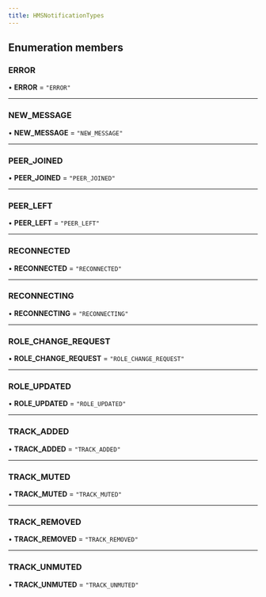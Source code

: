 ```yaml
---
title: HMSNotificationTypes
---
```


## Enumeration members

### ERROR

• **ERROR** = `"ERROR"`

---

### NEW_MESSAGE

• **NEW_MESSAGE** = `"NEW_MESSAGE"`

---

### PEER_JOINED

• **PEER_JOINED** = `"PEER_JOINED"`

---

### PEER_LEFT

• **PEER_LEFT** = `"PEER_LEFT"`

---

### RECONNECTED

• **RECONNECTED** = `"RECONNECTED"`

---

### RECONNECTING

• **RECONNECTING** = `"RECONNECTING"`

---

### ROLE_CHANGE_REQUEST

• **ROLE_CHANGE_REQUEST** = `"ROLE_CHANGE_REQUEST"`

---

### ROLE_UPDATED

• **ROLE_UPDATED** = `"ROLE_UPDATED"`

---

### TRACK_ADDED

• **TRACK_ADDED** = `"TRACK_ADDED"`

---

### TRACK_MUTED

• **TRACK_MUTED** = `"TRACK_MUTED"`

---

### TRACK_REMOVED

• **TRACK_REMOVED** = `"TRACK_REMOVED"`

---

### TRACK_UNMUTED

• **TRACK_UNMUTED** = `"TRACK_UNMUTED"`
